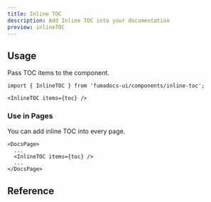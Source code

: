 ```yaml
---
title: Inline TOC
description: Add Inline TOC into your documentation
preview: inlineTOC
---
```


## Usage

Pass TOC items to the component.

```mdx
import { InlineTOC } from 'fumadocs-ui/components/inline-toc';

<InlineTOC items={toc} />
```

### Use in Pages

You can add inline TOC into every page.

```tsx
<DocsPage>
  ...
  <InlineTOC items={toc} />
  ...
</DocsPage>
```

## Reference

<AutoTypeTable path="./content/docs/props.ts" name="InlineTOCProps" />
